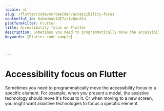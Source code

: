 ```yaml
---
locale: nl
slug: /flutter/codevoorbeelden/accessibility-focus
contentful_id: 6xhmUnuk1QE7zcIvQAu014
platformFilter: Flutter
title: Accessibility focus on Flutter
description: Sometimes you need to programmatically move the accessibility focus to a specific element.
keywords: [Flutter code sample]


	
---
```


# Accessibility focus on Flutter

Sometimes you need to programmatically move the accessibility focus to a specific element. For example, when you present a modal, the assistive technology should move it's focus to it. Or when moving to a new screen, you might want assistive technologies to focus a specific element.

<CodeSample id="accessibility-focus" locale="nl" platform="flutter"/>